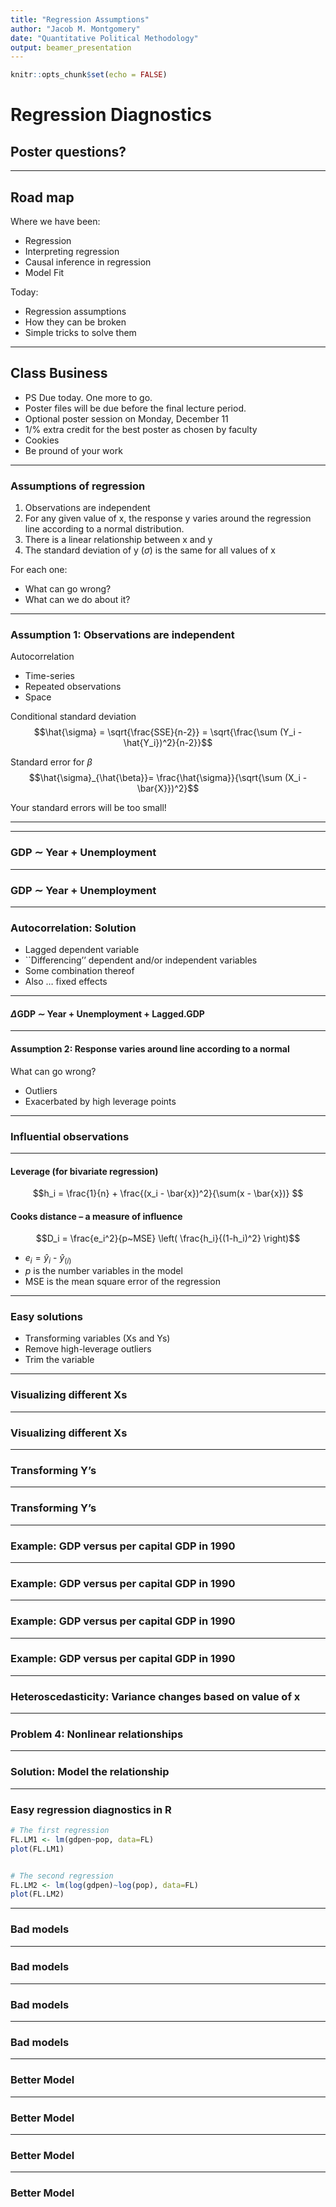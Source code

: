 ```yaml
---
title: "Regression Assumptions"
author: "Jacob M. Montgomery"
date: "Quantitative Political Methodology"
output: beamer_presentation
---
```


```r
knitr::opts_chunk$set(echo = FALSE)
```





# Regression Diagnostics

## Poster questions?


-----

## Road map

Where we have been:

- Regression
- Interpreting regression
- Causal inference in regression
- Model Fit

\pause

Today:

- Regression assumptions
- How they can be broken
- Simple tricks to solve them


----


## Class Business

- PS Due today.  One more to go.
- Poster files will be due before the final lecture period.
- Optional poster session on Monday, December 11
- 1/% extra credit for the best poster as chosen by faculty
- Cookies
- Be pround of your work


-----

### Assumptions of regression

1. Observations are independent \pause
2. For any given value of x, the response y varies around the regression line according to a normal distribution. \pause
3. There is a linear relationship between x and y \pause
4. The standard deviation of y ($\sigma$) is the same for all values of x

\pause

For each one:

- What can go wrong?
- What can we do about it?


----



### Assumption 1: Observations are independent

Autocorrelation

- Time-series
- Repeated observations
- Space


\pause

Conditional standard deviation
$$\hat{\sigma} = \sqrt{\frac{SSE}{n-2}} = \sqrt{\frac{\sum (Y_i - \hat{Y_i})^2}{n-2}}$$


\pause

Standard error for $\beta$
$$\hat{\sigma}_{\hat{\beta}}= \frac{\hat{\sigma}}{\sqrt{\sum (X_i -
    \bar{X}})^2}$$ 


Your standard errors will be too small!  


----

\begin{center}
\includegraphics[scale=.8]{./LectureGraphics/GDPyear1}
\end{center}


-----


### GDP $\sim$ Year + Unemployment

\begin{center}
\includegraphics[scale=.8]{./LectureGraphics/GDPyear2}
\end{center}


-----


### GDP $\sim$ Year + Unemployment

\texttt{acf(LM1\$residuals)}

\begin{center}
\includegraphics[scale=.8]{./LectureGraphics/GDPyear3}
\end{center}

----


### Autocorrelation: Solution

- Lagged dependent variable
- ``Differencing'' dependent and/or independent variables
- Some combination thereof
- Also ... fixed effects


----


#### $\Delta$GDP $\sim$ Year + Unemployment + Lagged.GDP

\begin{center}
\includegraphics[scale=.9]{./LectureGraphics/GDPyear4}
\end{center}


----

#### Assumption 2: Response varies around line according to a normal

What can go wrong?

- Outliers
- Exacerbated by high leverage points


----

### Influential observations

\begin{center}
\includegraphics[width=100mm]{./LectureGraphics/fig58}
\end{center}


-----

#### Leverage (for bivariate regression)
$$h_i = \frac{1}{n} + \frac{(x_i - \bar{x})^2}{\sum(x - \bar{x})} $$

\pause

#### Cooks distance -- a measure of influence
$$D_i = \frac{e_i^2}{p~MSE} \left( \frac{h_i}{(1-h_i)^2}  \right)$$


\pause

- $e_i = \hat{y}_i$ - $\hat{y}_{(i)}$
- $p$ is the number variables in the model
- MSE is the mean square error of the regression


----

### Easy solutions


- Transforming variables (Xs and Ys) \pause
- Remove high-leverage outliers \pause
- Trim the variable

----

### Visualizing different Xs

\begin{center}
\includegraphics[width=4.5in]{./LectureGraphics/LogTrans1}
\end{center}

----


### Visualizing different Xs

\begin{center}
\includegraphics[width=4.5in]{./LectureGraphics/LogTrans2}
\end{center}


----


### Transforming Y's


\begin{center}
\includegraphics[width=4.5in]{./LectureGraphics/SkewedOutcome1}
\end{center}



----


### Transforming Y's


\begin{center}
\includegraphics[width=4.5in]{./LectureGraphics/SkewedOutcome2}
\end{center}

----



### Example: GDP versus per capital GDP in 1990

\begin{center}
\includegraphics[width=4.25in]{./LectureGraphics/PopGDP1}
\end{center}

----


### Example: GDP versus per capital GDP in 1990

\begin{center}
\includegraphics[width=4.25in]{./LectureGraphics/PopGDP2}
\end{center}


----

### Example: GDP versus per capital GDP in 1990

\begin{center}
\includegraphics[width=4.24in]{./LectureGraphics/PopGDP3}
\end{center}

----

### Example: GDP versus per capital GDP in 1990

\begin{center}
\includegraphics[width=4.25in]{./LectureGraphics/PopGDP4}
\end{center}


----

### Heteroscedasticity: Variance changes based on value of x


\begin{center}
\includegraphics[width=4.5in]{./LectureGraphics/Heteroscedasticity}
\end{center}

----

### Problem 4: Nonlinear relationships

\begin{center}
\includegraphics[width=4.5in]{./LectureGraphics/Nonlinear1}
\end{center}

----



### Solution: Model the relationship

\begin{center}
\includegraphics[width=4.5in]{./LectureGraphics/Nonlinear2}
\end{center}

----


### Easy regression diagnostics in R

```r
# The first regression
FL.LM1 <- lm(gdpen~pop, data=FL)
plot(FL.LM1)


# The second regression
FL.LM2 <- lm(log(gdpen)~log(pop), data=FL)
plot(FL.LM2)
```


----


### Bad models

\begin{center}
\includegraphics[width=3.1in]{./LectureGraphics/ResidPlot1}
\end{center}



----


### Bad models

\begin{center}
\includegraphics[width=3.1in]{./LectureGraphics/ResidPlot2}
\end{center}


----

### Bad models

\begin{center}
\includegraphics[width=3.1in]{./LectureGraphics/ResidPlot3}
\end{center}


----

### Bad models

\begin{center}
\includegraphics[width=3.1in]{./LectureGraphics/ResidPlot4}
\end{center}




----

### Better Model

\begin{center}
\includegraphics[width=3.1in]{./LectureGraphics/ResPlot5}
\end{center}


----

### Better Model

\begin{center}
\includegraphics[width=3.1in]{./LectureGraphics/ResPlot6}
\end{center}


----

### Better Model

\begin{center}
\includegraphics[width=3.1in]{./LectureGraphics/ResPlot7}
\end{center}


----

### Better Model

\begin{center}
\includegraphics[width=3.1in]{./LectureGraphics/ResPlot8}
\end{center}

